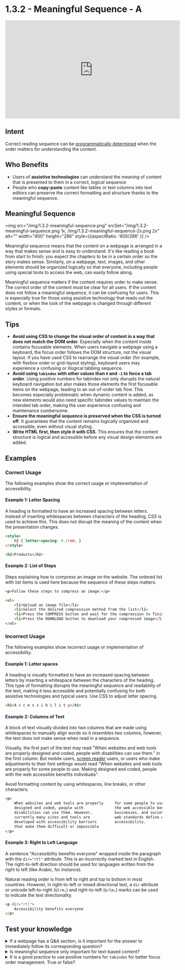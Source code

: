 # 1.3.2 - Meaningful Sequence - A

<iframe width="560" height="315" src="https://www.youtube.com/embed/RWSKQPlckrk" title="1.3.2 - Meaningful Sequence - WCAG Documents" frameBorder="0" allow="accelerometer; autoplay; clipboard-write; encrypted-media; gyroscope; picture-in-picture" allowFullScreen></iframe>

## Intent

Correct reading sequence can be [programmatically determined](/docs/wcag-documents/glossary-of-terms#programmatically-determined) when the order matters for understanding the content.

## Who Benefits

- Users of **assistive technologies** can understand the meaning of content that is presented to them in a correct, logical sequence
- People who **copy-paste** content like tables or text columns into text editors can preserve the correct formatting and structure thanks to the meaningful sequence.

## Meaningful Sequence

<img src="/img/1.3.2-meaningful-sequence.png" srcSet="/img/1.3.2-meaningful-sequence.png 1x, /img/1.3.2-meaningful-sequence-2x.png 2x" alt="" width="400" height="286" style={{aspectRatio: '400/286' }} />

Meaningful sequence means that the content on a webpage is arranged in a way that makes sense and is easy to understand. It's like reading a book from start to finish; you expect the chapters to be in a certain order so the story makes sense. Similarly, on a webpage, text, images, and other elements should be organized logically so that everyone, including people using special tools to access the web, can easily follow along.

Meaningful sequence matters if the content requires order to make sense. The correct order of the content must be clear for all users. If the content does not follow a meaningful sequence, it can be confusing for users. This is especially true for those using assistive technology that reads out the content, or when the look of the webpage is changed through different styles or formats.

## Tips

- **Avoid using CSS to change the visual order of content in a way that does not match the DOM order**. Especially when the content inside contains focusable elements. When users navigate a webpage using a keyboard, the focus order follows the DOM structure, not the visual layout. If you have used CSS to rearrange the visual order (for example, with flexbox order or grid-layout styling), keyboard users may experience a confusing or illogical tabbing sequence.
- **Avoid using `tabindex` with other values than `0` and `-1` to force a tab order**. Using positive numbers for tabindex not only disrupts the natural keyboard navigation but also makes those elements the first focusable items on the webpage, leading to an out-of-order tab flow. This becomes especially problematic when dynamic content is added, as new elements would also need specific tabindex values to maintain the intended tab order, making the user experience confusing and maintenance cumbersome.
- **Ensure the meaningful sequence is preserved when the CSS is turned off**. It guarantees that the content remains logically organized and accessible, even without visual styling.
- **Write HTML first, then style it with CSS**. This ensures that the content structure is logical and accessible before any visual design elements are added.

## Examples

### Correct Usage

The following examples show the correct usage or implementation of accessibility.

#### Example 1: Letter Spacing

A heading is formatted to have an increased spacing between letters. Instead of inserting whitespaces between characters of the heading, CSS is used to achieve this. This does not disrupt the meaning of the content when the presentation changes.

```html title="Letter spacing styling"
<style>
	h2 { letter-spacing: 0.2rem; }
</style>

<h2>Products</h2>
```

#### Example 2: List of Steps

Steps explaining how to compress an image on the website. The ordered list with list items is used here because the sequence of these steps matters.

```html title="Ordered list of steps"
<p>Follow these steps to compress an image:</p>

<ol>
	<li>Upload an image file</li>
	<li>Select the desired compression method from the list</li>
	<li>Press the COMPRESS button and wait for the compression to finish</li>
	<li>Press the DOWNLOAD button to download your compressed image</li>
</ol>
```

### Incorrect Usage

The following examples show incorrect usage or implementation of accessibility.

#### Example 1: Letter spaces

A heading is visually formatted to have an increased spacing between letters by inserting a whitespace between the characters of the heading. This type of formatting disrupts the meaningful sequence and readability of the text, making it less accessible and potentially confusing for both assistive technologies and typical users. Use CSS to adjust letter spacing.

```html title="Fake letter spacing"
<h1>A c c e s s i b i l i t y</h1>
```

#### Example 2: Columns of Text

A block of text visually divided into two columns that are made using whitespaces to manually align words so it resembles two columns, however, the text does not make sense when read in a sequence.

Visually, the first part of the text may read "When websites and web tools are properly designed and coded, people with disabilities can use them." in the first column. But mobile users, <a href="/docs/wcag-documents/glossary-of-terms#screen-reader">screen reader</a> users, or users who make adjustments to their font settings would read "When websites and web tools are properly for some people to use. Making designed and coded, people with the web accessible benefits individuals".

Avoid formatting content by using whitespaces, line breaks, or other characters.

```html title="Fake columns"
<p>
	When websites and web tools are properly     for some people to use. Making
	designed and coded, people with              the web accessible benefits individuals,
	disabilities can use them. However,          businesses, and society. International
	currently many sites and tools are           web standards define what is needed for
	developed with accessibility barriers        accessibility.
	that make them difficult or impossible
</p>
```

#### Example 3: Right to Left Language

A sentence "Accessibility benefits everyone" wrapped inside the paragraph with the `dir="rtl"` attribute. This is an incorrectly marked text in English. The right-to-left direction should be used for languages written from the right to left (like Arabic, for instance).

Natural reading order is from left to right and top to bottom in most countries. However, in right-to-left or mixed directional text, a `dir` attribute or unicode left-to-right (`&lrm;`) and right-to-left (`&rlm;`) marks can be used to indicate the text directionality.

```html title="Right to left with dir attribute"
<p dir="rtl">
	Accessibility benefits everyone
</p>
```

## Test your knowledge

<details>
	<summary><span>If a webpage has a Q&A section, is it important for the answer to immediately follow its corresponding question?</span></summary>
	Yes, having the answer follow the question directly ensures that the information is presented in a meaningful and logical sequence.
</details>

<details>
	<summary><span>Is meaningful sequence only important for text-based content?</span></summary>
	No, the meaningful sequence is important for all types of content, including images, videos, and interactive elements, to ensure a coherent and accessible user experience.
</details>

<details>
	<summary><span>It is a good practice to use positive numbers for <code>tabindex</code> for better focus order management. True or false?</span></summary>
	False, using positive numbers for <code>tabindex</code> disrupts the natural keyboard navigation and makes those elements the first focusable items on the webpage, leading to an out-of-order tab flow.
</details>
